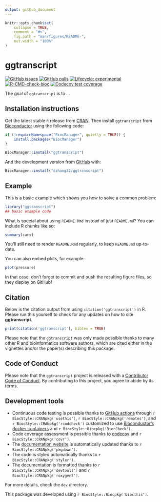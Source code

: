 ```yaml
---
output: github_document
---
```


<!-- README.md is generated from README.Rmd. Please edit that file -->

```r
knitr::opts_chunk$set(
    collapse = TRUE,
    comment = "#>",
    fig.path = "man/figures/README-",
    out.width = "100%"
)
```

# ggtranscript

<!-- badges: start -->
[![GitHub issues](https://img.shields.io/github/issues/dzhang32/ggtranscript)](https://github.com/dzhang32/ggtranscript/issues)
[![GitHub pulls](https://img.shields.io/github/issues-pr/dzhang32/ggtranscript)](https://github.com/dzhang32/ggtranscript/pulls)
[![Lifecycle: experimental](https://img.shields.io/badge/lifecycle-experimental-orange.svg)](https://lifecycle.r-lib.org/articles/stages.html#experimental)
[![R-CMD-check-bioc](https://github.com/dzhang32/ggtranscript/workflows/R-CMD-check-bioc/badge.svg)](https://github.com/dzhang32/ggtranscript/actions)
[![Codecov test coverage](https://codecov.io/gh/dzhang32/ggtranscript/branch/main/graph/badge.svg)](https://app.codecov.io/gh/dzhang32/ggtranscript?branch=main)
<!-- badges: end -->

The goal of `ggtranscript` is to ...

## Installation instructions

Get the latest stable `R` release from [CRAN](http://cran.r-project.org/). Then install `ggtranscript` from [Bioconductor](http://bioconductor.org/) using the following code:

```r
if (!requireNamespace("BiocManager", quietly = TRUE)) {
    install.packages("BiocManager")
}

BiocManager::install("ggtranscript")
```

And the development version from [GitHub](https://github.com/dzhang32/ggtranscript) with:

```r
BiocManager::install("dzhang32/ggtranscript")
```
## Example

This is a basic example which shows you how to solve a common problem:

```r
library("ggtranscript")
## basic example code
```

What is special about using `README.Rmd` instead of just `README.md`? You can include R chunks like so:

```r
summary(cars)
```

You'll still need to render `README.Rmd` regularly, to keep `README.md` up-to-date.

You can also embed plots, for example:

```r
plot(pressure)
```

In that case, don't forget to commit and push the resulting figure files, so they display on GitHub!

## Citation

Below is the citation output from using `citation('ggtranscript')` in R. Please
run this yourself to check for any updates on how to cite __ggtranscript__.

```r
print(citation('ggtranscript'), bibtex = TRUE)
```

Please note that the `ggtranscript` was only made possible thanks to many other R and bioinformatics software authors, which are cited either in the vignettes and/or the paper(s) describing this package.

## Code of Conduct

Please note that the `ggtranscript` project is released with a [Contributor Code of Conduct](http://bioconductor.org/about/code-of-conduct/). By contributing to this project, you agree to abide by its terms.

## Development tools

* Continuous code testing is possible thanks to [GitHub actions](https://www.tidyverse.org/blog/2020/04/usethis-1-6-0/)  through `r BiocStyle::CRANpkg('usethis')`, `r BiocStyle::CRANpkg('remotes')`, and `r BiocStyle::CRANpkg('rcmdcheck')` customized to use [Bioconductor's docker containers](https://www.bioconductor.org/help/docker/) and `r BiocStyle::Biocpkg('BiocCheck')`.
* Code coverage assessment is possible thanks to [codecov](https://codecov.io/gh) and `r BiocStyle::CRANpkg('covr')`.
* The [documentation website](http://dzhang32.github.io/ggtranscript) is automatically updated thanks to `r BiocStyle::CRANpkg('pkgdown')`.
* The code is styled automatically thanks to `r BiocStyle::CRANpkg('styler')`.
* The documentation is formatted thanks to `r BiocStyle::CRANpkg('devtools')` and `r BiocStyle::CRANpkg('roxygen2')`.

For more details, check the `dev` directory.

This package was developed using `r BiocStyle::Biocpkg('biocthis')`.


